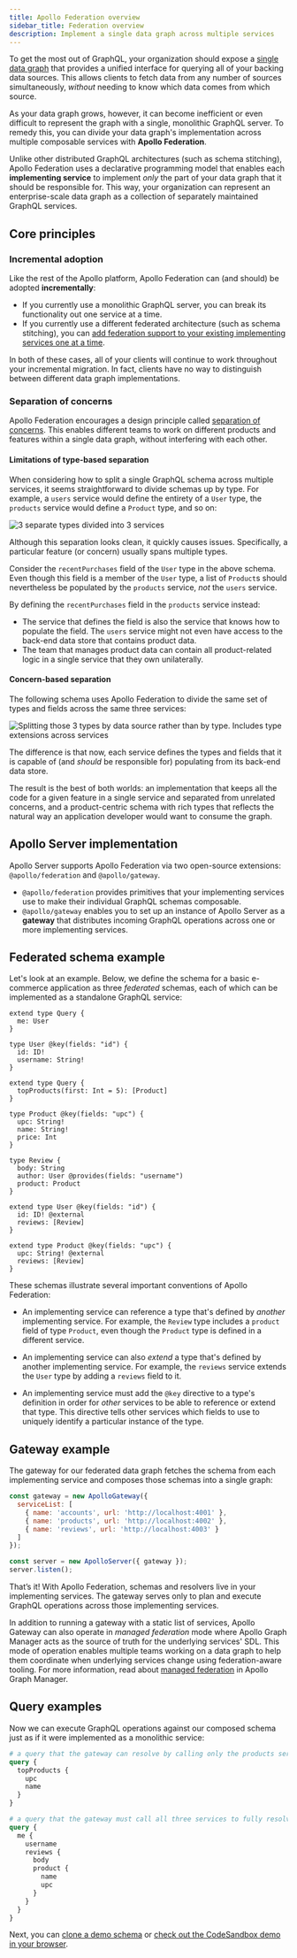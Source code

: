 ```yaml
---
title: Apollo Federation overview
sidebar_title: Federation overview
description: Implement a single data graph across multiple services
---
```


To get the most out of GraphQL, your organization should expose a [single data
graph](https://principledgraphql.com/integrity#1-one-graph) that provides a
unified interface for querying all of your backing data sources. This
allows clients to fetch data from any number of sources simultaneously,
_without_ needing to know which data comes from which source.

As your data graph grows, however, it can become inefficient or even difficult
to represent the graph with a single, monolithic GraphQL server. To remedy this,
you can divide your data graph's implementation across multiple composable
services with **Apollo Federation**.

Unlike other distributed GraphQL
architectures (such as schema stitching), Apollo Federation uses a declarative
programming model that enables each **implementing service** to
implement _only_ the part of your data graph that it should be responsible for.
This way, your organization can represent an enterprise-scale data graph as a
collection of separately maintained GraphQL services.

## Core principles

### Incremental adoption

Like the rest of the Apollo platform, Apollo Federation can (and should) be
adopted **incrementally**:

* If you currently use a monolithic GraphQL server, you can break its functionality out one service at a time.
* If you currently use a different federated architecture (such as schema stitching), you can [add federation support to your existing implementing services one at a time](/federation/migrating-from-stitching/).

In both of these cases, all of your clients will continue to work throughout
your incremental migration. In fact, clients have no way to distinguish between
different data graph implementations.

### Separation of concerns

Apollo Federation encourages a design principle called [separation of concerns](https://en.wikipedia.org/wiki/Separation_of_concerns). This enables different teams to work on different products and features within a single data graph, without interfering with each other.

#### Limitations of type-based separation

When considering how to split a single GraphQL schema across multiple services, it seems straightforward to divide schemas up by type. For example, a `users` service would define the entirety of a `User` type, the `products` service would define a `Product` type, and so on:

<img class="screenshot" src="../images/composition_schema-1.png" alt="3 separate types divided into 3 services"></img>

Although this separation looks clean, it quickly causes issues. Specifically, a particular feature (or concern) usually spans multiple types.

Consider the `recentPurchases` field of the `User` type in the above schema. Even though this field is a member of the `User` type, a list of `Product`s should nevertheless be populated by the `products` service, _not_ the `users` service.

By defining the `recentPurchases` field in the `products` service instead:

* The service that defines the field is also the service that knows how to populate the field. The `users` service might not even have access to the back-end data store that contains product data.
* The team that manages product data can contain all product-related logic in a single service that they own unilaterally.

#### Concern-based separation

The following schema uses Apollo Federation to divide the same set of types and fields across the same three services:

<img class="screenshot" src="../images/composition_schema-2.png" alt="Splitting those 3 types by data source rather than by type. Includes type extensions across services"></img>

The difference is that now, each service defines the types and fields that it is capable of (and _should_ be responsible for) populating from its back-end data store.

The result is the best of both worlds: an implementation that keeps all the code for a given feature in a single service and separated from unrelated concerns, and a product-centric schema with rich types that reflects the natural way an application developer would want to consume the graph.

## Apollo Server implementation

Apollo Server supports Apollo Federation via two open-source extensions:
`@apollo/federation` and `@apollo/gateway`.

* `@apollo/federation` provides primitives that your implementing services use to make their individual GraphQL schemas composable.
* `@apollo/gateway` enables you to set up an instance of Apollo Server as a **gateway** that distributes incoming GraphQL operations across one or more  implementing services.

## Federated schema example

Let's look at an example. Below, we define the schema for a basic e-commerce
application as three _federated_ schemas, each of which can be implemented as
a standalone GraphQL service:

```graphql:title=accounts
extend type Query {
  me: User
}

type User @key(fields: "id") {
  id: ID!
  username: String!
}
```

```graphql:title=products
extend type Query {
  topProducts(first: Int = 5): [Product]
}

type Product @key(fields: "upc") {
  upc: String!
  name: String!
  price: Int
}
```

```graphql:title=reviews
type Review {
  body: String
  author: User @provides(fields: "username")
  product: Product
}

extend type User @key(fields: "id") {
  id: ID! @external
  reviews: [Review]
}

extend type Product @key(fields: "upc") {
  upc: String! @external
  reviews: [Review]
}
```

These schemas illustrate several important conventions of Apollo Federation:

* An implementing service can reference a type that's defined by
_another_ implementing service. For example, the `Review` type includes a
`product` field of type `Product`, even though the `Product` type is defined in
a different service.

* An implementing service can also _extend_ a type that's defined by another
implementing service. For example, the `reviews` service extends the `User`
type by adding a `reviews` field to it.

* An implementing service must add the `@key` directive to a type's definition
in order for _other_ services to be able to reference or extend that type. This
directive tells other services which fields to use to uniquely identify a
particular instance of the type.

## Gateway example

The gateway for our federated data graph fetches the schema from each
implementing service and composes those schemas into a single graph:

```js
const gateway = new ApolloGateway({
  serviceList: [
    { name: 'accounts', url: 'http://localhost:4001' },
    { name: 'products', url: 'http://localhost:4002' },
    { name: 'reviews', url: 'http://localhost:4003' }
  ]
});

const server = new ApolloServer({ gateway });
server.listen();
```

That’s it! With Apollo Federation, schemas and resolvers live in your
implementing services. The gateway serves only to plan and execute GraphQL
operations across those implementing services.

In addition to running a gateway with a static list of services, Apollo
Gateway can also operate in _managed federation_ mode where Apollo Graph
Manager acts as the source of truth for the underlying services' SDL. This mode of operation enables multiple
teams working on a data graph to help them coordinate when underlying
services change using federation-aware tooling. For more information, read about
[managed federation](https://www.apollographql.com/docs/graph-manager/federation/)
in Apollo Graph Manager.

## Query examples

Now we can execute GraphQL operations against our composed schema just as if it
were implemented as a monolithic service:

```graphql
# a query that the gateway can resolve by calling only the products service
query {
  topProducts {
    upc
    name
  }
}
```

```graphql
# a query that the gateway must call all three services to fully resolve
query {
  me {
    username
    reviews {
      body
      product {
        name
        upc
      }
    }
  }
}
```

Next, you can [clone a demo schema](https://github.com/apollographql/federation-demo) or [check out the CodeSandbox demo in your browser](https://codesandbox.io/s/v368r9ml47).
